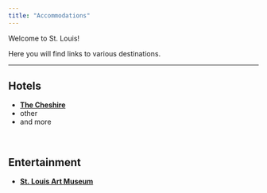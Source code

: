 ```yaml
---
title: "Accommodations"
---
```


Welcome to St. Louis!



Here you will find links to various destinations.

----

## Hotels

- [**The Cheshire**](https://www.reservations.com/hotel/the-cheshire?rmcid=rcc4&msclkid=fe906f03fda01f6542a635b6d0b6af70#availablel)
- other 
- and more

<br>
 
## Entertainment
 

- [**St. Louis Art Museum** ](http://www.slam.org/)



